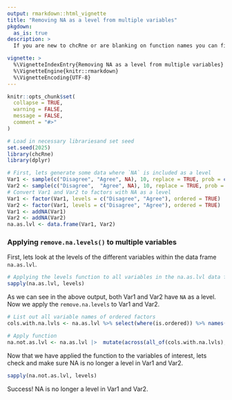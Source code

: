 ```yaml
---
output: rmarkdown::html_vignette
title: "Removing NA as a level from multiple variables"
pkgdown:
  as_is: true
description: >
  If you are new to chcRne or are blanking on function names you can find documentation on the functions including  examples here.

vignette: >
  %\VignetteIndexEntry{Removing NA as a level from multiple variables}
  %\VignetteEngine{knitr::rmarkdown}
  %\VignetteEncoding{UTF-8}
---
```

```r
knitr::opts_chunk$set(
  collapse = TRUE,
  warning = FALSE,
  message = FALSE,
  comment = "#>"
)
```

```r
# Load in necessary librariesand set seed
set.seed(2025)
library(chcRne)
library(dplyr)
```


```r
# First, lets generate some data where `NA` is included as a level
Var1 <- sample(c("Disagree", "Agree", NA), 10, replace = TRUE, prob = c(0.3, 0.4, 0.3))
Var2 <- sample(c("Disagree",  "Agree", NA), 10, replace = TRUE, prob = c(0.3, 0.3, 0.4))
# Convert Var1 and Var2 to factors with NA as a level
Var1 <- factor(Var1, levels = c("Disagree", "Agree"), ordered = TRUE)
Var2 <- factor(Var1, levels = c("Disagree", "Agree"), ordered = TRUE)
Var1 <- addNA(Var1)
Var2 <- addNA(Var2)
na.as.lvl <- data.frame(Var1, Var2)
```

### Applying `remove.na.levels()` to multiple variables

First, lets look at the levels of the different variables within the data frame `na.as.lvl`.

```r
# Applying the levels function to all variables in the na.as.lvl data frame
sapply(na.as.lvl, levels) 
```

As we can see in the above output, both Var1 and Var2 have `NA` as a level. Now we apply the `remove.na.levels` to Var1 and Var2.
```r
# List out all variable names of ordered factors
cols.with.na.lvls <- na.as.lvl %>% select(where(is.ordered)) %>% names()

# Apply function
na.not.as.lvl <- na.as.lvl |>  mutate(across(all_of(cols.with.na.lvls), ~remove.na.levels(.x)))
```

Now that we have applied the function to the variables of interest, lets check and make sure NA is no longer a level in Var1 and Var2.
```r
sapply(na.not.as.lvl, levels)
```

Success! NA is no longer a level in Var1 and Var2.



